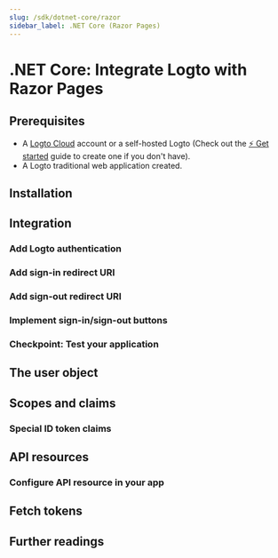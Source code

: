 ```yaml
---
slug: /sdk/dotnet-core/razor
sidebar_label: .NET Core (Razor Pages)
---
```



# .NET Core: Integrate Logto with Razor Pages

<GuideTip />

## Prerequisites

- A [Logto Cloud](https://cloud.logto.io) account or a self-hosted Logto (Check out the [⚡ Get started](https://docs.logto.io/docs/guides/get-started/) guide to create one if you don't have).
- A Logto traditional web application created.

## Installation

<Installation />

## Integration

### Add Logto authentication

<AddAuthentication />

### Add sign-in redirect URI

<AddSignInRedirectUri />

### Add sign-out redirect URI

<AddSignOutRedirectUri />

### Implement sign-in/sign-out buttons

<ImplementButtons />

### Checkpoint: Test your application

<TestYourApplication />

## The user object

<TheUserObject />

## Scopes and claims

<ScopesAndClaims />

### Special ID token claims

<SpecialIdTokenClaims />

## API resources

<ApiResourcesDescription />

### Configure API resource in your app

<ConfigureApiResources />

## Fetch tokens

<FetchTokens />

## Further readings

<FurtherReadings />
